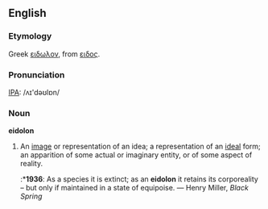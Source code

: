 ==English==
===Etymology===
Greek [[ειδωλον]], from [[ειδος]].

===Pronunciation===
[[IPA]]: /ʌɪ'dəʊlɒn/

===Noun===
'''eidolon'''
# An [[image]] or representation of an idea; a representation of an [[ideal]] form; an apparition of some actual or imaginary entity, or of some aspect of reality.
#:*'''1936''': As a species it is extinct; as an '''eidolon''' it retains its corporeality – but only if maintained in a state of equipoise. — Henry Miller, ''Black Spring''